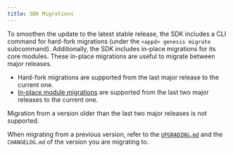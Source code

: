 ```yaml
---
title: SDK Migrations
---
```


To smoothen the update to the latest stable release, the SDK includes a CLI command for hard-fork migrations (under the `<appd> genesis migrate` subcommand).
Additionally, the SDK includes in-place migrations for its core modules. These in-place migrations are useful to migrate between major releases.

* Hard-fork migrations are supported from the last major release to the current one.
* [In-place module migrations](https://docs.cosmos.network/main/core/upgrade#overwriting-genesis-functions) are supported from the last two major releases to the current one.

Migration from a version older than the last two major releases is not supported.

When migrating from a previous version, refer to the [`UPGRADING.md`](/docs/sdk/v0.50/build/migrations/upgrading) and the `CHANGELOG.md` of the version you are migrating to.
